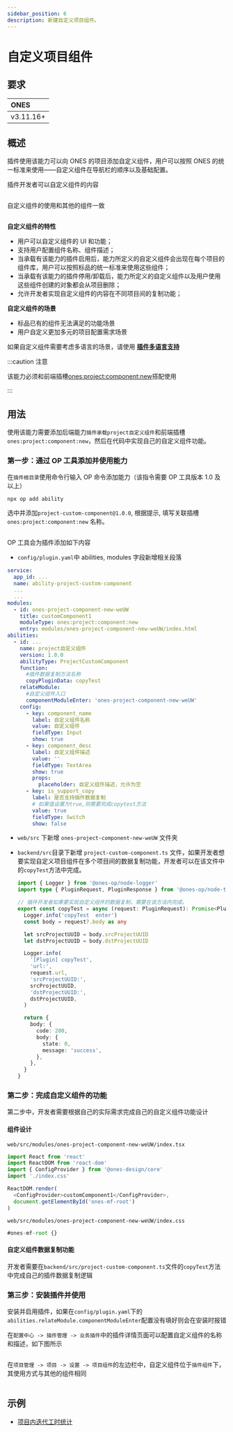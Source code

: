 ```yaml
---
sidebar_position: 6
description: 新建自定义项目组件。
---
```



# 自定义项目组件

## 要求

| ONES      |
| :-------- |
| v3.11.16+ |

## 概述

插件使用该能力可以向 ONES 的项目添加自定义组件，用户可以按照 ONES 的统一标准来使用——自定义组件在导航栏的顺序以及基础配置。

插件开发者可以自定义组件的内容

<Image img={projectCustomComponent5} />

自定义组件的使用和其他的组件一致

<Image img={projectCustomComponent4} />

**自定义组件的特性**

- 用户可以自定义组件的 UI 和功能；
- 支持用户配置组件名称、组件描述；
- 当承载有该能力的插件启用后，能力所定义的自定义组件会出现在每个项目的组件库，用户可以按照标品的统一标准来使用这些组件；
- 当承载有该能力的插件停用/卸载后，能力所定义的自定义组件以及用户使用这些组件创建的对象都会从项目删除；
- 允许开发者实现自定义组件的内容在不同项目间的复制功能；

**自定义组件的场景**

- 标品已有的组件无法满足的功能场景
- 用户自定义更加多元的项目配置需求场景

如果自定义组件需要考虑多语言的场景，请使用 **[插件多语言支持](../../../../guide/abilities/multilingual.mdx)**

:::caution 注意

该能力必须和前端插槽[ones:project:component:new](../../../slot/module/project/component/index.mdx)搭配使用

:::

## 用法

使用该能力需要添加后端能力`插件承载project自定义组件`和前端插槽`ones:project:component:new`，然后在代码中实现自己的自定义组件功能。

### 第一步：通过 OP 工具添加并使用能力

在`插件根目录`使用命令行输入 OP 命令添加能力（该指令需要 OP 工具版本 1.0 及以上）

```shell
npx op add ability
```

选中并添加`project-custom-component@1.0.0`, 根据提示, 填写关联插槽 `ones:project:component:new` 名称。

<Image img={projectCustomComponent1} />

OP 工具会为插件添加如下内容

- `config/plugin.yaml`中 abilities, modules 字段新增相关段落

```yaml
service:
  app_id: ...
  name: ability-project-custom-component
  ...
  ...
modules:
  - id: ones-project-component-new-weUW
    title: customComponent1
    moduleType: ones:project:component:new
    entry: modules/ones-project-component-new-weUW/index.html
abilities:
  - id: ...
    name: project自定义组件
    version: 1.0.0
    abilityType: ProjectCustomComponent
    function:
      #插件数据复制方法名称
      copyPluginData: copyTest
    relateModule:
      #自定义组件入口
      componentModuleEnter: 'ones-project-component-new-weUW'
    config:
      - key: component_name
        label: 自定义组件名称
        value: 自定义组件
        fieldType: Input
        show: true
      - key: component_desc
        label: 自定义组件描述
        value: ''
        fieldType: TextArea
        show: true
        props:
          placeholder: 自定义组件描述，允许为空
      - key: is_support_copy
        label: 是否支持插件数据复制
        # 如果值设置为true,则需要完成copytest方法
        value: true
        fieldType: Switch
        show: false
```

- `web/src` 下新增 `ones-project-component-new-weUW` 文件夹

- `backend/src`目录下新增 `project-custom-component.ts` 文件，如果开发者想要实现自定义项目组件在多个项目间的数据复制功能，开发者可以在该文件中的`copyTest`方法中完成。

  ```typescript
  import { Logger } from '@ones-op/node-logger'
  import type { PluginRequest, PluginResponse } from '@ones-op/node-types'

  // 插件开发者如果要实现自定义组件的数据复制，需要在该方法内完成。
  export const copyTest = async (request: PluginRequest): Promise<PluginResponse> => {
    Logger.info('copyTest  enter')
    const body = request?.body as any

    let srcProjectUUID = body.srcProjectUUID
    let dstProjectUUID = body.dstProjectUUID

    Logger.info(
      '[Plugin] copyTest',
      'url:',
      request.url,
      'srcProjectUUID:',
      srcProjectUUID,
      'dstProjectUUID:',
      dstProjectUUID,
    )

    return {
      body: {
        code: 200,
        body: {
          state: 0,
          message: 'success',
        },
      },
    }
  }
  ```

### 第二步：完成自定义组件的功能

第二步中，开发者需要根据自己的实际需求完成自己的自定义组件功能设计

#### 组件设计

`web/src/modules/ones-project-component-new-weUW/index.tsx`

```typescript
import React from 'react'
import ReactDOM from 'react-dom'
import { ConfigProvider } from '@ones-design/core'
import './index.css'

ReactDOM.render(
  <ConfigProvider>customComponent1</ConfigProvider>,
  document.getElementById('ones-mf-root')
)
```

`web/src/modules/ones-project-component-new-weUW/index.css`

```typescript
#ones-mf-root {}
```

#### 自定义组件数据复制功能

开发者需要在`backend/src/project-custom-component.ts`文件的`copyTest`方法中完成自己的插件数据复制逻辑

### 第三步：安装插件并使用

安装并启用插件，如果在`config/plugin.yaml`下的`abilities.relateModule.componentModuleEnter`配置没有填好则会在安装时报错

在`配置中心 -> 插件管理 -> 业务插件`中的插件详情页面可以配置自定义组件的名称和描述，如下图所示

<Image img={projectCustomComponent3} />

在`项目管理 -> 项目 -> 设置 -> 项目组件`的左边栏中，自定义组件位于`插件组件`下，其使用方式与其他的组件相同

<Image img={projectCustomComponent4} />

## 示例

- [项目内迭代工时统计](sample-project-custom-component1.mdx)
